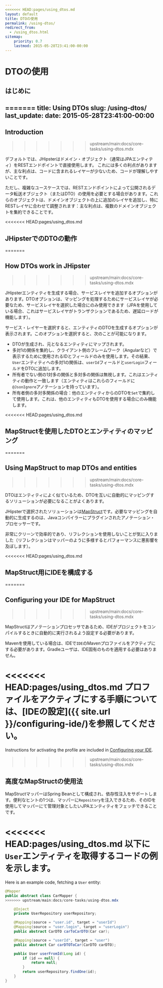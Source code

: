 ```yaml
---
<<<<<<< HEAD:pages/using_dtos.md
layout: default
title: DTOの使用
permalink: /using-dtos/
redirect_from:
  - /using_dtos.html
sitemap:
    priority: 0.7
    lastmod: 2015-05-28T23:41:00-00:00
---
```


# <i class="fa fa-briefcase"></i> DTOの使用

## はじめに
=======
title: Using DTOs
slug: /using-dtos/
last_update:
  date: 2015-05-28T23:41:00-00:00
---

## Introduction
>>>>>>> upstream/main:docs/core-tasks/using-dtos.mdx

デフォルトでは、JHipsterはドメイン・オブジェクト（通常はJPAエンティティ）をRESTエンドポイントで直接使用します。
これには多くの利点がありますが、主な利点は、コードに含まれるレイヤーが少ないため、コードが理解しやすいことです。

ただし、複雑なユースケースでは、RESTエンドポイントによって公開されるデータ転送オブジェクト（またはDTO）の使用を必要とする場合があります。これらのオブジェクトは、ドメインオブジェクトの上に追加のレイヤを追加し、特にRESTレイヤに合わせて調整されます：主な利点は、複数のドメインオブジェクトを集約できることです。

<<<<<<< HEAD:pages/using_dtos.md
## JHipsterでのDTOの動作
=======

## How DTOs work in JHipster
>>>>>>> upstream/main:docs/core-tasks/using-dtos.mdx

JHipsterエンティティを生成する場合、サービスレイヤを追加するオプションがあります。DTOオプションは、マッピングを処理するためにサービスレイヤが必要なため、サービスレイヤを選択した場合にのみ使用できます（JPAを使用している場合、これはサービスレイヤがトランザクションであるため、遅延ロードが機能します）。

サービス・レイヤーを選択すると、エンティティのDTOを生成するオプションが表示されます。このオプションを選択すると、次のことが可能になります。

- DTOが生成され、元となるエンティティにマップされます。
- 多対1の関係を集約し、クライアント側のフレームワーク（Angularなど）で表示するために使用されるIDとフィールドのみを使用します。その結果、`User`エンティティへの多対1の関係は、`userId`フィールドと`userLogin`フィールドをDTOに追加します。
- 所有者でない側の1対多の関係と多対多の関係は無視します。これはエンティティの動作と一致します（エンティティはこれらのフィールドに`@JsonIgnore`アノテーションを持っています）。
- 所有者側の多対多関係の場合：他のエンティティからのDTOを`Set`で集約して使用します。これは、他のエンティティもDTOを使用する場合にのみ機能します。

<<<<<<< HEAD:pages/using_dtos.md
## MapStructを使用したDTOとエンティティのマッピング
=======

## Using MapStruct to map DTOs and entities
>>>>>>> upstream/main:docs/core-tasks/using-dtos.mdx

DTOはエンティティによく似ているため、DTOを互いに自動的にマッピングするソリューションが必要になることがよくあります。

JHipsterで選択されたソリューションは[MapStruct](http://mapstruct.org/)です。必要なマッピングを自動的に生成するのは、Javaコンパイラーにプラグインされたアノテーション・プロセッサーです。

非常にクリーンで効率的であり、リフレクションを使用しないことが気に入りました（リフレクションはマッパーのように多様するとパフォーマンスに悪影響を及ぼします）。

<<<<<<< HEAD:pages/using_dtos.md
## MapStruct用にIDEを構成する
=======

## Configuring your IDE for MapStruct
>>>>>>> upstream/main:docs/core-tasks/using-dtos.mdx

MapStructはアノテーションプロセッサであるため、IDEがプロジェクトをコンパイルするときに自動的に実行されるよう設定する必要があります。

Mavenを使用している場合は、IDEで`IDE`のMavenプロファイルをアクティブにする必要があります。Gradleユーザは、IDE固有のものを適用する必要はありません。

<<<<<<< HEAD:pages/using_dtos.md
プロファイルをアクティブにする手順については、[IDEの設定]({{ site.url }}/configuring-ide/)を参照してください。
=======
Instructions for activating the profile are included in [Configuring your IDE](/configuring-ide/).

>>>>>>> upstream/main:docs/core-tasks/using-dtos.mdx

## 高度なMapStructの使用法

MapStructマッパーはSpring Beanとして構成され、依存性注入をサポートします。便利なヒントの1つは、マッパーに`Repository`を注入できるため、そのIDを使用してマッパーにて管理対象としたいJPAエンティティをフェッチできることです。

<<<<<<< HEAD:pages/using_dtos.md
以下に`User`エンティティを取得するコードの例を示します。
=======
Here is an example code, fetching a `User` entity:
```java
@Mapper
public abstract class CarMapper {
>>>>>>> upstream/main:docs/core-tasks/using-dtos.mdx

    @Inject
    private UserRepository userRepository;

    @Mapping(source = "user.id", target = "userId")
    @Mapping(source = "user.login", target = "userLogin")
    public abstract CarDTO carToCarDTO(Car car);

    @Mapping(source = "userId", target = "user")
    public abstract Car carDTOToCar(CarDTO carDTO);

    public User userFromId(Long id) {
        if (id == null) {
            return null;
        }
        return userRepository.findOne(id);
    }
}
```
